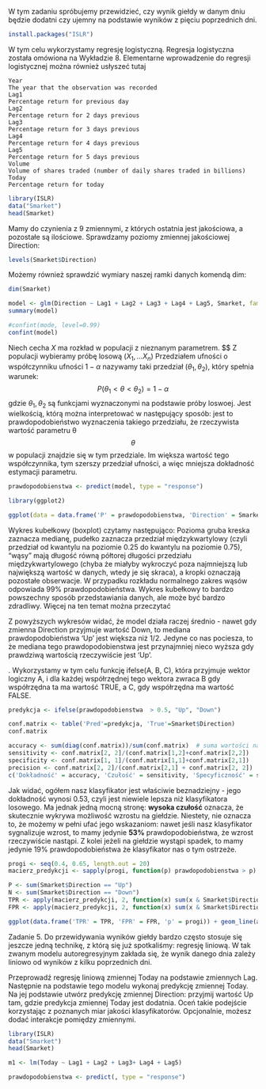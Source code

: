 
W tym zadaniu spróbujemy przewidzieć, czy wynik giełdy w danym dniu będzie dodatni czy ujemny na podstawie wyników z pięciu poprzednich dni. 
```r
install.packages("ISLR")
```

W tym celu wykorzystamy regresję logistyczną. Regresja logistyczna została omówiona na Wykładzie 8. Elementarne wprowadzenie do regresji logistycznej można również usłyszeć tutaj

```
Year
The year that the observation was recorded
Lag1
Percentage return for previous day
Lag2
Percentage return for 2 days previous
Lag3
Percentage return for 3 days previous
Lag4
Percentage return for 4 days previous
Lag5
Percentage return for 5 days previous
Volume
Volume of shares traded (number of daily shares traded in billions)
Today
Percentage return for today
```

```r
library(ISLR)
data("Smarket")
head(Smarket)
```


Mamy do czynienia z 9 zmiennymi, z których ostatnia jest jakościowa, a pozostałe są ilościowe. Sprawdzamy poziomy zmiennej jakościowej Direction:
```r
levels(Smarket$Direction)
```

Możemy również sprawdzić wymiary naszej ramki danych komendą dim:
```r
dim(Smarket)
```

```r
model <- glm(Direction ~ Lag1 + Lag2 + Lag3 + Lag4 + Lag5, Smarket, family = binomial)
summary(model)
```
```r
#confint(mode, level=0.99)
confint(model)
```
Niech cecha  $X$ ma rozkład w populacji z nieznanym parametrem. $\theta $ Z populacji wybieramy próbę losową $(X_1, \ldots X_n)$ Przedziałem ufności o współczynniku ufności $1- \alpha$ nazywamy taki przedział $(\theta_1, \theta_2)$,  który spełnia warunek: 
$$
P(\theta_1 < \theta < \theta_2) = 1 - \alpha
$$
gdzie $\theta_1, \theta_2$ są funkcjami wyznaczonymi na podstawie próby loswoej. 
Jest wielkością, którą można interpretować w następujący sposób: jest to prawdopodobieństwo wyznaczenia takiego przedziału, że rzeczywista wartość parametru θ $$\theta$$ w populacji znajdzie się w tym przedziale. Im większa wartość tego współczynnika, tym szerszy przedział ufności, a więc mniejsza dokładność estymacji parametru.
```r
prawdopodobienstwa <- predict(model, type = "response")
```

```r
library(ggplot2)
```


```r
ggplot(data = data.frame('P' = prawdopodobienstwa, 'Direction' = Smarket$Direction)) + geom_boxplot(aes(x = Direction, y = P)) + theme_minimal()
```

Wykres kubełkowy (boxplot) czytamy następująco: Pozioma gruba kreska zaznacza medianę, pudełko zaznacza przedział międzykwartylowy (czyli przedział od kwantylu na poziomie 0.25 do kwantylu na poziomie 0.75), “wąsy” mają długość równą półtorej długości przedziału międzykwartylowego (chyba że miałyby wykroczyć poza najmniejszą lub największą wartość w danych, wtedy je się skraca), a kropki oznaczają pozostałe obserwacje. W przypadku rozkładu normalnego zakres wąsów odpowiada 99% prawdopodobieństwa. Wykres kubełkowy to bardzo powszechny sposób przedstawiania danych, ale może być bardzo zdradliwy. Więcej na ten temat można przeczytać 

Z powyższych wykresów widać, że model działa raczej średnio - nawet gdy zmienna Direction przyjmuje wartość Down, to mediana prawdopodobieństwa ‘Up’ jest większa niż 1/2. Jedyne co nas pociesza, to że mediana tego prawdopodobienstwa jest przynajmniej nieco wyższa gdy prawdziwą wartością rzeczywiście jest ‘Up’.

. Wykorzystamy w tym celu funkcję ifelse(A, B, C), która przyjmuje wektor logiczny A, i dla każdej współrzędnej tego wektora zwraca B gdy współrzędna ta ma wartość TRUE, a C, gdy współrzędna ma wartość FALSE.
```r
predykcja <- ifelse(prawdopodobienstwa  > 0.5, "Up", "Down")
```


```r
conf.matrix <- table('Pred'=predykcja, 'True'=Smarket$Direction)
conf.matrix
```

```r
accuracy <- sum(diag(conf.matrix))/sum(conf.matrix)  # suma wartości na przekątnej dzielona przez sumę wszystkich wartości macierzy
sensitivity <- conf.matrix[2, 2]/(conf.matrix[1,2]+conf.matrix[2,2])
specificity <- conf.matrix[1, 1]/(conf.matrix[1,1]+conf.matrix[2,1])
precision <- conf.matrix[2, 2]/(conf.matrix[2,1] + conf.matrix[2, 2])
c('Dokładność' = accuracy, 'Czułość' = sensitivity, 'Specyficzność' = specificity, "Precyzja" = precision)
```
Jak widać, ogółem nasz klasyfikator jest właściwie beznadziejny - jego dokładność wynosi 0.53, czyli jest niewiele lepsza niż klasyfikatora losowego. Ma jednak jedną mocną stronę: **wysoka czułość** oznacza, że skutecznie wykrywa możliwość wzrostu na giełdzie. Niestety, nie oznacza to, że możemy w pełni ufać jego wskazaniom: nawet jeśli nasz klasyfikator sygnalizuje wzrost, to mamy jedynie **53%** prawdopodobieństwa, że wzrost rzeczywiście nastąpi. Z kolei jeżeli na giełdzie wystąpi spadek, to mamy jedynie 19% prawdopodobieństwa że klasyfikator nas o tym ostrzeże.

```r
progi <- seq(0.4, 0.65, length.out = 20)
macierz_predykcji <- sapply(progi, function(p) prawdopodobienstwa > p) 
```

```r
P <- sum(Smarket$Direction == "Up")  
N <- sum(Smarket$Direction == "Down")
TPR <- apply(macierz_predykcji, 2, function(x) sum(x & Smarket$Direction=='Up'))/P
FPR <- apply(macierz_predykcji, 2, function(x) sum(x & Smarket$Direction=='Down'))/N
```

```r
ggplot(data.frame('TPR' = TPR, 'FPR' = FPR, 'p' = progi)) + geom_line(aes(x=FPR, y=TPR)) + geom_abline(slope=1, intercept=0, alpha=0.2) + theme_minimal() 
```
  
  
Zadanie 5. Do przewidywania wyników giełdy bardzo często stosuje się jeszcze jedną technikę, z którą się już spotkaliśmy: regresję liniową. W tak zwanym modelu autoregresyjnym zakłada się, że wynik danego dnia zależy liniowo od wyników z kilku poprzednich dni.

Przeprowadź regresję liniową zmiennej Today na podstawie zmiennych Lag. Następnie na podstawie tego modelu wykonaj predykcję zmiennej Today. Na jej podstawie utwórz predykcję zmiennej Direction: przyjmij wartość Up tam, gdzie predykcja zmiennej Today jest dodatnia. Oceń takie podejście korzystając z poznanych miar jakości klasyfikatorów. Opcjonalnie, możesz dodać interakcje pomiędzy zmiennymi.

```r
library(ISLR)
data("Smarket")
head(Smarket)

m1 <- lm(Today ~ Lag1 + Lag2 + Lag3+ Lag4 + Lag5)

prawdopodobienstwa <- predict(, type = "response")

```